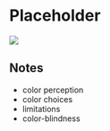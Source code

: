 # Placeholder {#placeholder}

![](images/banners/banners_placeholder_color.png)

## Notes

- color perception
- color choices
- limitations
- color-blindness







